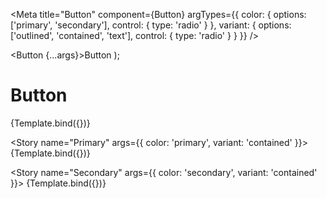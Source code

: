 <!-- Button.stories.mdx -->



<Meta 
  title="Button" 
  component={Button} 
  argTypes={{
    color: {
      options: ['primary', 'secondary'],
      control: { type: 'radio' }
    },
    variant: {
      options: ['outlined', 'contained', 'text'],
      control: { type: 'radio' }
    }
  }}
/>

  <Button {...args}>Button</Button>
);

# Button

<Story name="Default">
  {Template.bind({})}
</Story>

<Story name="Primary" args={{
  color: 'primary',
  variant: 'contained'
}}>
  {Template.bind({})}
</Story>

<Story name="Secondary" args={{
  color: 'secondary',
  variant: 'contained'
}}>
  {Template.bind({})}
</Story>
